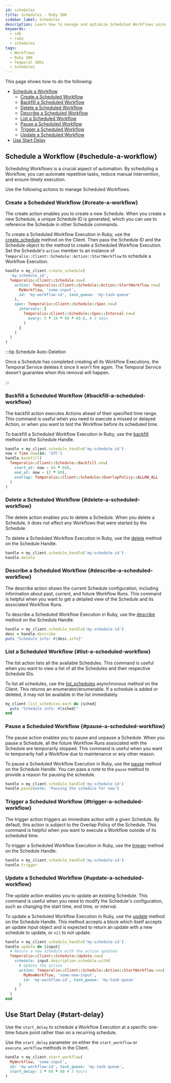 ```yaml
---
id: schedules
title: Schedules - Ruby SDK
sidebar_label: Schedules
description: Learn how to manage and optimize Scheduled Workflows using the Temporal Ruby SDK; Schedule, Create, Backfill, Update, Delete, Describe, List, Pause, Trigger, and more.
keywords:
  - sdk
  - ruby
  - schedules
tags:
  - Workflows
  - Ruby SDK
  - Temporal SDKs
  - Schedules
---
```


This page shows how to do the following:

- [Schedule a Workflow](#schedule-a-workflow)
  - [Create a Scheduled Workflow](#create-a-workflow)
  - [Backfill a Scheduled Workflow](#backfill-a-scheduled-workflow)
  - [Delete a Scheduled Workflow](#delete-a-scheduled-workflow)
  - [Describe a Scheduled Workflow](#describe-a-scheduled-workflow)
  - [List a Scheduled Workflow](#list-a-scheduled-workflow)
  - [Pause a Scheduled Workflow](#pause-a-scheduled-workflow)
  - [Trigger a Scheduled Workflow](#trigger-a-scheduled-workflow)
  - [Update a Scheduled Workflow](#update-a-scheduled-workflow)
- [Use Start Delay](#start-delay)

## Schedule a Workflow {#schedule-a-workflow}

Scheduling Workflows is a crucial aspect of automation.
By scheduling a Workflow, you can automate repetitive tasks, reduce manual intervention, and ensure timely execution.

Use the following actions to manage Scheduled Workflows.

### Create a Scheduled Workflow {#create-a-workflow}

The create action enables you to create a new Schedule. When you create a new Schedule, a unique Schedule ID is generated, which you can use to reference the Schedule in other Schedule commands.

To create a Scheduled Workflow Execution in Ruby, use the [create_schedule](https://ruby.temporal.io/Temporalio/Client.html#create_schedule-instance_method)
method on the Client.
Then pass the Schedule ID and the Schedule object to the method to create a Scheduled Workflow Execution.
Set the Schedule's `action` member to an instance of `Temporalio::Client::Schedule::Action::StartWorkflow` to schedule a Workflow Execution.

```ruby
handle = my_client.create_schedule(
  'my_schedule_id',
  Temporalio::Client::Schedule.new(
    action: Temporalio::Client::Schedule::Action::StartWorkflow.new(
      MyWorkflow, 'some-input',
      id: 'my-workflow-id', task_queue: 'my-task-queue'
    ),
    spec: Temporalio::Client::Schedule::Spec.new(
      intervals: [
        Temporalio::Client::Schedule::Spec::Interval.new(
          every: 5 * 24 * 60 * 60.0, # 5 days
        )
      ]
    )
  )
)
```

:::tip Schedule Auto-Deletion

Once a Schedule has completed creating all its Workflow Executions, the Temporal Service deletes it since it won’t fire again.
The Temporal Service doesn't guarantee when this removal will happen.

:::

### Backfill a Scheduled Workflow {#backfill-a-scheduled-workflow}

The backfill action executes Actions ahead of their specified time range. This command is useful when you need to execute a missed or delayed Action, or when you want to test the Workflow before its scheduled time.

To backfill a Scheduled Workflow Execution in Ruby, use the [backfill](https://ruby.temporal.io/Temporalio/Client/ScheduleHandle.html#backfill-instance_method)
method on the Schedule Handle.

```ruby
handle = my_client.schedule_handle('my-schedule-id')
now = Time.now(in: 'UTC')
handle.backfill(
  Temporalio::Client::Schedule::Backfill.new(
    start_at: now - (4 * 60),
    end_at: now - (2 * 60),
    overlap: Temporalio::Client::Schedule::OverlapPolicy::ALLOW_ALL
  )
)
```

### Delete a Scheduled Workflow {#delete-a-scheduled-workflow}

The delete action enables you to delete a Schedule. When you delete a Schedule, it does not affect any Workflows that were started by the Schedule.

To delete a Scheduled Workflow Execution in Ruby, use the [delete](https://ruby.temporal.io/Temporalio/Client/ScheduleHandle.html#delete-instance_method) method on the Schedule Handle.

```ruby
handle = my_client.schedule_handle('my-schedule-id')
handle.delete
```

### Describe a Scheduled Workflow {#describe-a-scheduled-workflow}

The describe action shows the current Schedule configuration, including information about past, current, and future Workflow Runs. This command is helpful when you want to get a detailed view of the Schedule and its associated Workflow Runs.

To describe a Scheduled Workflow Execution in Ruby, use the [describe](https://ruby.temporal.io/Temporalio/Client/ScheduleHandle.html#describe-instance_method) method on the Schedule Handle.

```ruby
handle = my_client.schedule_handle('my-schedule-id')
desc = handle.describe
puts "Schedule info: #{desc.info}"
```

### List a Scheduled Workflow {#list-a-scheduled-workflow}

The list action lists all the available Schedules. This command is useful when you want to view a list of all the Schedules and their respective Schedule IDs.

To list all schedules, use the [list_schedules](https://ruby.temporal.io/Temporalio/Client.html#list_schedules-instance_method) asynchronous method on the Client.
This returns an enumerator/enumerable.
If a schedule is added or deleted, it may not be available in the list immediately.

```ruby
my_client.list_schedules.each do |sched|
  puts "Schedule info: #{sched}"
end
```

### Pause a Scheduled Workflow {#pause-a-scheduled-workflow}

The pause action enables you to pause and unpause a Schedule. When you pause a Schedule, all the future Workflow Runs associated with the Schedule are temporarily stopped. This command is useful when you want to temporarily halt a Workflow due to maintenance or any other reason.

To pause a Scheduled Workflow Execution in Ruby, use the [pause](https://ruby.temporal.io/Temporalio/Client/ScheduleHandle.html#pause-instance_method) method on the Schedule Handle.
You can pass a note to the `pause` method to provide a reason for pausing the schedule.

```ruby
handle = my_client.schedule_handle('my-schedule-id')
handle.pause(note: 'Pausing the schedule for now')
```

### Trigger a Scheduled Workflow {#trigger-a-scheduled-workflow}

The trigger action triggers an immediate action with a given Schedule. By default, this action is subject to the Overlap Policy of the Schedule. This command is helpful when you want to execute a Workflow outside of its scheduled time.

To trigger a Scheduled Workflow Execution in Ruby, use the [trigger](https://ruby.temporal.io/Temporalio/Client/ScheduleHandle.html#trigger-instance_method) method on the Schedule Handle.

```ruby
handle = my_client.schedule_handle('my-schedule-id')
handle.trigger
```

### Update a Scheduled Workflow {#update-a-scheduled-workflow}

The update action enables you to update an existing Schedule. This command is useful when you need to modify the Schedule's configuration, such as changing the start time, end time, or interval.

To update a Scheduled Workflow Execution in Ruby, use the [update](https://ruby.temporal.io/Temporalio/Client/ScheduleHandle.html#update-instance_method) method on the Schedule Handle.
This method accepts a block which itself accepts an update input object and is expected to return an update with a new
schedule to update, or `nil` to not update.

```ruby
handle = my_client.schedule_handle('my-schedule-id')
handle.update do |input|
  # Return a new schedule with the action updated
  Temporalio::Client::Schedule::Update.new(
    schedule: input.description.schedule.with(
      # Update the action
      action: Temporalio::Client::Schedule::Action::StartWorkflow.new(
        MyNewWorkflow, 'some-new-input',
        id: 'my-workflow-id', task_queue: 'my-task-queue'
      )
    )
  )
end
```

## Use Start Delay {#start-delay}

Use the `start_delay` to schedule a Workflow Execution at a specific one-time future point rather than on a recurring schedule.

Use the `start_delay` parameter on either the `start_workflow` or `execute_workflow` methods in the Client.

```ruby
handle = my_client.start_workflow(
  MyWorkflow, 'some-input',
  id: 'my-workflow-id', task_queue: 'my-task-queue',
  start_delay: 3 * 60 * 60 # 3 hours
)
```
